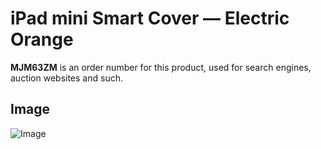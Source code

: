 
# iPad mini Smart Cover — Electric Orange

<Callout type='info' emoji='👉🏻'>**MJM63ZM** is an order number for this product, used for search engines, auction websites and such.</Callout>

## Image

![Image](https://everycase.imgix.net/everysource/MJM63.webp)